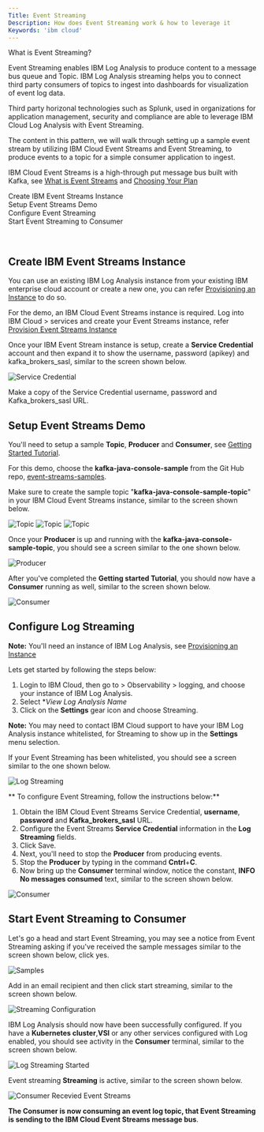 ```yaml
---
Title: Event Streaming
Description: How does Event Streaming work & how to leverage it
Keywords: 'ibm cloud'
---
```


<PageDescription>

What is Event Streaming?

</PageDescription>


Event Streaming enables IBM Log Analysis to produce content to a message bus queue and Topic. IBM Log Analysis streaming helps you to connect third party consumers of topics to ingest into dashboards for visualization of event log data. 

Third party horizonal technologies such as Splunk, used in organizations for application management, security and compliance are able to leverage IBM Cloud Log Analysis with Event Streaming.

The content in this pattern, we will walk through setting up a sample event stream by utilizing IBM Cloud Event Streams and Event Streaming, to produce events to a topic for a simple consumer application to ingest.

IBM Cloud Event Streams is a high-through put message bus built with Kafka, see [What is Event Streams](https://cloud.ibm.com/docs/EventStreams?topic=EventStreams-about) and [Choosing Your Plan](https://cloud.ibm.com/docs/EventStreams?topic=EventStreams-plan_choose)


<AnchorLinks bold>
  <AnchorLink>Create IBM Event Streams Instance</AnchorLink><br/>
  <AnchorLink>Setup Event Streams Demo</AnchorLink><br/>
  <AnchorLink>Configure Event Streaming</AnchorLink><br/>
  <AnchorLink>Start Event Streaming to Consumer</AnchorLink><br/>
</AnchorLinks>
<p>&nbsp;</p>

## Create IBM Event Streams Instance

You can use an existing IBM Log Analysis instance from your existing IBM enterprise cloud account or create a new one, you can refer [Provisioning an Instance](https://cloud.ibm.com/docs/log-analysis?topic=log-analysis-provision) to do so.

For the demo, an IBM Cloud Event Streams instance is required. Log into IBM Cloud > services and create your Event Streams instance, refer [Provision Event Streams Instance](https://cloud.ibm.com/docs/EventStreams?topic=EventStreams-connecting#provision_instance)

Once your IBM Event Stream instance is setup, create a **Service Credential** account and then expand it to show the username, password (apikey) and kafka_brokers_sasl, similar to the screen shown below.

![Service Credential](./images/Logstreamsplunk_service_cred.png)

Make a copy of the Service Credential username, password and Kafka_brokers_sasl URL.

## Setup Event Streams Demo

You'll need to setup a sample **Topic**, **Producer** and **Consumer**, see [Getting Started Tutorial](https://cloud.ibm.com/docs/EventStreams?topic=EventStreams-getting_started).

For this demo, choose the **kafka-java-console-sample** from the Git Hub repo, [event-streams-samples](https://github.com/ibm-messaging/event-streams-samples).

Make sure to create the sample topic "**kafka-java-console-sample-topic**" in your IBM Cloud Event Streams instance, similar to the screen shown below.

![Topic](./images/LogStreamSplunkTopic.png)
![Topic](./images/TopicPartition.png)
![Topic](./images/TopicMessageRetention.png)

Once your **Producer** is up and running with the **kafka-java-console-sample-topic**, you should see a screen similar to the one shown below.

![Producer](./images/producer.png)

After you've completed the **Getting started Tutorial**, you should now have a **Consumer** running as well, similar to the screen shown below. 

![Consumer](./images/consumer.png)


## Configure Log Streaming

**Note:** You'll need an instance of IBM Log Analysis, see [Provisioning an Instance](https://cloud.ibm.com/docs/activity-tracker?topic=activity-tracker-provision)

Lets get started by following the steps below:

1. Login to IBM Cloud, then go to > Observability > logging, and choose your instance of IBM Log Analysis. 
2. Select **View Log Analysis Name* 
3. Click on the **Settings** gear icon and choose Streaming.

<InlineNotification>

**Note:** You may need to contact IBM Cloud support to have your IBM Log Analysis instance whitelisted, for Streaming to show up in the **Settings** menu selection.

</InlineNotification>

If your Event Streaming has been whitelisted, you should see a screen similar to the one shown below. 

![Log Streaming](./images/eventstreams2.png)

** To configure Event Streaming, follow the instructions below:**

1. Obtain the IBM Cloud Event Streams Service Credential, **username**, **password** and **Kafka_brokers_sasl** URL.
2. Configure the Event Streams **Service Credential** information in the **Log Streaming** fields.
3. Click Save.
4. Next, you'll need to stop the **Producer** from producing events. 
5. Stop the **Producer** by typing in the command **Cntrl**+**C**.
6. Now bring up the **Consumer** terminal window, notice the constant, **INFO No messages consumed** text, similar to the screen shown below.

![Consumer](./images/producer_stopped.png)

## Start Event Streaming to Consumer

Let's go a head and start Event Streaming, you may see a notice from Event Streaming asking if you've received the sample messages similar to the screen shown below, click yes.

![Samples](./images/sample_logs.png)

Add in an email recipient and then click start streaming, similar to the screen shown below. 

![Streaming Configuration](./images/streaming_configured.png)

IBM Log Analysis should now have been successfully configured. If you have a **Kubernetes cluster**,**VSI** or any other services configured with Log enabled, you should see activity in the **Consumer** terminal, similar to the screen shown below. 

![Log Streaming Started](./images/logdna_streaming_start.png)

Event streaming **Streaming** is active, similar to the screen shown below. 

![Consumer Recevied Event Streams](./images/consumer_logdna_activity.png)

<InlineNotification>

**The Consumer is now consuming an event log topic, that Event Streaming is sending to the IBM Cloud Event Streams message bus**. 

</InlineNotification>




